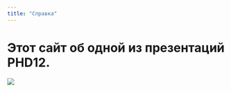 ```yaml
---
title: "Справка"
---
```


# Этот сайт об одной из презентаций PHD12.

![](images/image-578741910.png)
